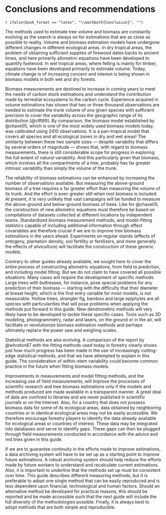 

# Conclusions and recommendations {-}
`r ifelse(book_format == "latex", "\\markboth{Conclusion}", "")`

The methods used to estimate tree volume and biomass are constantly evolving as the search is always on for estimations that are as close as possible to reality. Volume and biomass estimation models have undergone different changes in different ecological areas. In dry tropical areas, the problem of obtaining sufficient supplies of firewood dates backs to ancient times, and here primarily allometric equations have been developed to quantify fuelwood. In wet tropical areas, where felling is mainly for timber, equations have been developed primarily to estimate volume. Today, climate change is of increasing concern and interest is being shown in biomass models in both wet and dry forests.

Biomass measurements are destined to increase in coming years to meet the needs of carbon stock estimations and understand the contribution made by terrestial ecosystems to the carbon cycle. Experience acquired in volume estimations has shown that two or three thousand observations are needed to estimate the trunk volume of *one* given species with sufficient precision to cover the variability across  the geographic range of its distribution [@ctft89]. By comparison, the biomass model established by @chave05, which is one of the most widely used biomass models today, was calibrated using 2410 observations. It is a pan-tropical model that covers all species and all ecological zones in dry and wet areas! The similarity between these two sample sizes --- despite variability that differs by several orders of magnitude --- shows that, with regard to biomass measurements, there is still considerable scope for progress in exploring the full extent of natural variability. And this particularly given that biomass, which involves all the compartments of a tree, probably has far greater intrinsic variability than simply the volume of the trunk.

The reliability of biomass estimations can be enhanced by increasing the number of observations available. But measuring the above-ground biomass of a tree requires a far greater effort than measuring the volume of its trunk. And the effort is even greater still when root biomass is included. At present, it is very unlikely that vast campaigns will be funded to measure the above-ground and below-ground biomass of trees. Like for @chave05, the construction of new allometric equations must therefore be based on compilations of datasets collected at different locations by independent teams. Standardized biomass measurement methods, and model-fitting statistics capable of including additional information through effect covariables are therefore crucial if we are to improve tree biomass estimations in the years ahead. Experiments on regular stands (effects of ontogeny, plantation density, soil fertility or fertilizers, and more generally the effects of silviculture) will facilitate the construction of these generic models.

Contrary to other guides already available, we sought here to cover the entire process of constructing allometric equations, from field to prediction, and including model fitting. But we do not claim to have covered all possible situations. Many cases will require the development of specific methods. Large trees with buttresses, for instance, pose special problems for any prediction of their biomass --- starting with the difficulty that their diameter at breast height, which is the first entry variable for most models, is not measurable. Hollow trees, strangler fig, bamboo and large epiphytes are all species with particularities that will pose problems when applying the methods put forward in this guide. New dendrometric methods will very likely have to be developed to tackle these specific cases. Tools such as 3D modeling, photogrammetry, radar and lasers, on the ground or in the air, will facilitate or revolutionize biomass estimation methods and perhaps ultimately replace the power saw and weighing scales.

Statistical methods are also evolving. A comparison of the report by @whraton87 with the fitting methods used today in forestry clearly shows just how much progress has been made in the use of increasingly cutting-edge statistical methods, and that we have attempted to explain in this guide. The consideration of within-stem variability could become common practice in the future when fitting biomass models.

Improvements in measurements and model fitting methods, and the increasing use of field measurements, will improve the processes of scientific research and tree biomass estimations only if the models and methods produced are made available in a transparent manner. A great deal of data are confined to libraries and are never published in scientific journals or on the Internet. Also, for a country that does not possess biomass data for some of its ecological areas, data obtained by neighboring countries or in identical ecological areas may not be easily accessible. We therefore encourage forestry players to identify the data already available for ecological areas or countries of interest. These data may be integrated into databases and serve to identify gaps. These gaps can then be plugged through field measurements conducted in accordance with the advice and red lines given in this guide.

If we are to guarantee continuity in the efforts made to improve estimations, a data archiving system will have to be set up as a starting point to improve future estimations. A robust archiving system should help reduce the efforts made by future workers to understand and recalculate current estimations. Also, it is important to underline that the methods set up must be consistent over time. This guide describes different measuring methods, but it is preferable to adopt one single method that can be easily reproduced and is less dependent upon financial, technological and human factors. Should an alternative method be developed for practical reasons, this should be reported and be made accessible such that the next guide will include the full diversity of the methodologies possible. Finally, it is always best to adopt methods that are both simple and reproducible.
